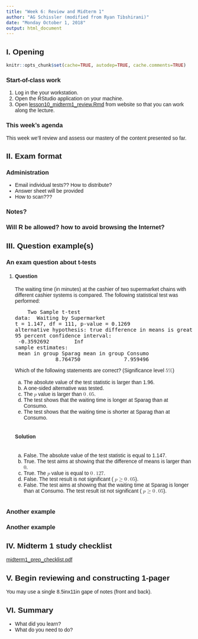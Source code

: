 ```yaml
---
title: "Week 6: Review and Midterm 1"
author: "AG Schissler (modified from Ryan Tibshirani)"
date: "Monday October 1, 2018"
output: html_document
---
```


## I. Opening 

```r
knitr::opts_chunk$set(cache=TRUE, autodep=TRUE, cache.comments=TRUE)
```

### Start-of-class work

1. Log in the your workstation.
2. Open the RStudio application on your machine.
3. Open [lesson10_midterm1_review.Rmd](https://github.com/grizant/STAT445/blob/master/lesson10_midterm1_review/lesson10_midterm1_review.Rmd) from website so that you can work along the lecture.

### This week's agenda

This week we'll review and assess our mastery of the content presented so far.

## II. Exam format

### Administration

- Email individual tests?? How to distribute?
- Answer sheet will be provided
- How to scan???

### Notes?

### Will R be allowed? how to avoid browsing the Internet?

## III. Question example(s)

### An exam question about t-tests

<head>
<style type="text/css">
body{font-family: Arial, Helvetica, Sans;}
</style>
</head>

<body>

<ol>
<li>
<h4>Question</h4>
The waiting time (in minutes) at the cashier of two supermarket
chains with different cashier systems is compared. The following
statistical test was performed:
<div class="p"><!----></div>
<pre>
	Two&nbsp;Sample&nbsp;t-test
data:&nbsp;&nbsp;Waiting&nbsp;by&nbsp;Supermarket
t&nbsp;=&nbsp;1.147,&nbsp;df&nbsp;=&nbsp;111,&nbsp;p-value&nbsp;=&nbsp;0.1269
alternative&nbsp;hypothesis:&nbsp;true&nbsp;difference&nbsp;in&nbsp;means&nbsp;is&nbsp;greater&nbsp;than&nbsp;0
95&nbsp;percent&nbsp;confidence&nbsp;interval:
&nbsp;-0.3592692&nbsp;&nbsp;&nbsp;&nbsp;&nbsp;&nbsp;&nbsp;&nbsp;Inf
sample&nbsp;estimates:
&nbsp;mean&nbsp;in&nbsp;group&nbsp;Sparag&nbsp;mean&nbsp;in&nbsp;group&nbsp;Consumo&nbsp;
&nbsp;&nbsp;&nbsp;&nbsp;&nbsp;&nbsp;&nbsp;&nbsp;&nbsp;&nbsp;&nbsp;&nbsp;&nbsp;8.764750&nbsp;&nbsp;&nbsp;&nbsp;&nbsp;&nbsp;&nbsp;&nbsp;&nbsp;&nbsp;&nbsp;&nbsp;&nbsp;&nbsp;7.959496&nbsp;
</pre>
<div class="p"><!----></div>
Which of the following statements are correct? (Significance level 
<math xmlns="http://www.w3.org/1998/Math/MathML">
<mrow><mn>5</mn><mi>%</mi></mrow></math>)
<div class="p"><!----></div>
<br/>
<ol type="a">
<li>
The absolute value of the test statistic is larger than 1.96.
</li>
<li>
A one-sided alternative was tested.
</li>
<li>
The 
<math xmlns="http://www.w3.org/1998/Math/MathML">
<mrow><mi>p</mi></mrow></math>&nbsp;value is larger than 
<math xmlns="http://www.w3.org/1998/Math/MathML">
<mrow><mn>0</mn><mo>.</mo><mn>05</mn></mrow></math>.
</li>
<li>
The test shows that the waiting time is longer at Sparag  than at Consumo.
</li>
<li>
The test shows that the waiting time is shorter at Sparag than at Consumo.
</li>
</ol>
<br/>
<h4>Solution</h4>

<br/>
<ol type="a">
<li>
False. The absolute value of the test statistic is equal to 1.147.
</li>
<li>
True. The test aims at showing that the difference of means is  larger than 
<math xmlns="http://www.w3.org/1998/Math/MathML">
<mrow><mn>0</mn></mrow></math>.
</li>
<li>
True. The 
<math xmlns="http://www.w3.org/1998/Math/MathML">
<mrow><mi>p</mi></mrow></math>&nbsp;value is equal to 
<math xmlns="http://www.w3.org/1998/Math/MathML">
<mrow><mn>0</mn><mo>.</mo><mn>127</mn></mrow></math>.
</li>
<li>
False.  The test result is not significant (
<math xmlns="http://www.w3.org/1998/Math/MathML">
<mrow><mi>p</mi><mo>&ge;</mo><mn>0</mn><mo>.</mo><mn>05</mn></mrow></math>).
</li>
<li>
False. The test aims at showing that the waiting time at Sparag is longer than at Consumo. The test result ist not significant (
<math xmlns="http://www.w3.org/1998/Math/MathML">
<mrow><mi>p</mi><mo>&ge;</mo><mn>0</mn><mo>.</mo><mn>05</mn></mrow></math>).
</li>
</ol>
<br/>
</li>
</ol>

### Another example


### Another example

## IV. Midterm 1 study checklist

[midterm1_prep_checklist.pdf](https://github.com/grizant/STAT445/blob/master/checklists/midterm1_prep_checklist.pdf)

## V. Begin reviewing and constructing 1-pager

You may use a single 8.5inx11in gape of notes (front and back).

## VI. Summary

- What did you learn?
- What do you need to do?

